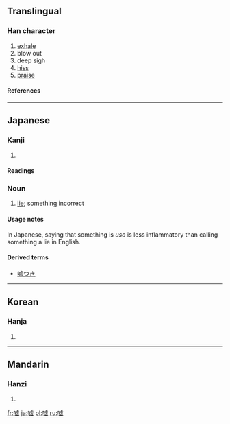 {{see|噓}}
==Translingual==

===Han character===
{{Han char|rn=30|rad=口|as=11|sn=14|four=|canj=口卜心金 (RYPC)}}

# [[exhale]]
# blow out
# deep sigh
# [[hiss]]
# [[praise]]

====References====
{{Han ref|kx=0206.100|hdz=10675.120|uh=5618|ud=22040}}

----

==Japanese==

===Kanji===
{{ja-kanji|grade=|rs=口11}}

# {{defn|Japanese}}

====Readings====
{{ja-readings|on=[[きょ]] (kyo)|kun=[[ふく]] (fuku), [[うそ]] (uso)}}

===Noun===
{{ja-noun|k|hira=うそ|rom=uso}}

# [[lie]]; something incorrect

====Usage notes====
In Japanese, saying that something is ''uso'' is less inflammatory than calling something a lie in English.

====Derived terms====
*[[嘘つき]]

----

==Korean==

===Hanja===
{{ko-hanja|hangeul=허|rv=heo|mr=hŏ}}

# {{defn|Korean}}

----

==Mandarin==

===Hanzi===
{{cmn-hanzi|tra=噓|pin=[[xū]] ([[xu1]])|wg=hsü<sup>1</sup>}}

# {{defn|Mandarin}}

[[fr:嘘]]
[[ja:嘘]]
[[pl:嘘]]
[[ru:嘘]]